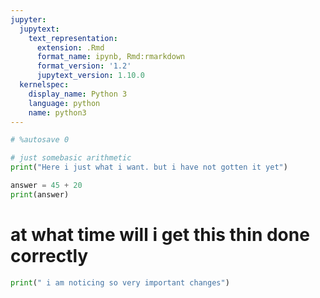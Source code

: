 ```yaml
---
jupyter:
  jupytext:
    text_representation:
      extension: .Rmd
      format_name: ipynb, Rmd:rmarkdown
      format_version: '1.2'
      jupytext_version: 1.10.0
  kernelspec:
    display_name: Python 3
    language: python
    name: python3
---
```


```python
# %autosave 0
```

```python
# just somebasic arithmetic
print("Here i just what i want. but i have not gotten it yet")
```

```python
answer = 45 + 20
print(answer)
```

# at what time will i get this thin done correctly

```python
print(" i am noticing so very important changes")
```

```python

```

```python

```
